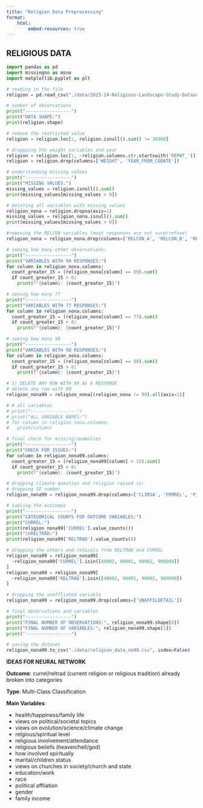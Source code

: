 ```yaml
---
title: "Religion Data Preprocessing"
format:
    html:
        embed-resources: true
---
```


## RELIGIOUS DATA
```python
import pandas as pd
import missingno as msno
import matplotlib.pyplot as plt
```

```python
# reading in the file
religion = pd.read_csv("./data/2023-24-Religious-Landscape-Study-Dataset-Public-Use-File/2023-24 RLS Public Use File Feb 19.csv")
```

```python
# number of observations
print("-----------------")
print("DATA SHAPE:")
print(religion.shape)

# remove the restricted value
religion = religion.loc[:, religion.isnull().sum() != 36908]

# droppping the weight variables and year
religion = religion.loc[:, ~religion.columns.str.startswith('REPWT_')]
religion = religion.drop(columns=['WEIGHT', 'YEAR_FROM_CODATE'])

# understanding missing values
print("-----------------")
print("MISSING VALUES:")
missing_values = religion.isnull().sum()
print(missing_values[missing_values > 0])

# deleting all variables with missing values
religion_nona = religion.dropna(axis=1)
missing_values = religion_nona.isnull().sum()
print(missing_values[missing_values > 0])

#removing the RELCON variables (most responses are not sure/refuse)
religion_nona = religion_nona.drop(columns=['RELCON_A', 'RELCON_B', 'RELCON_C', 'RELCON_D', 'RELCON_E'])

# seeing how many other observations:
print("-----------------")
print("VARIABLES WITH 99 RESPONSES:")
for column in religion_nona.columns:
  count_greater_15 = (religion_nona[column] == 99).sum()
  if count_greater_15 > 0:
    print(f"{column}: {count_greater_15}")

# seeing how many 77
print("-----------------")
print("VARIABLES WITH 77 RESPONSES:")
for column in religion_nona.columns:
  count_greater_15 = (religion_nona[column] == 77).sum()
  if count_greater_15 > 0:
    print(f"{column}: {count_greater_15}")

# seeing how many 98
print("-----------------")
print("VARIABLES WITH 98 RESPONSES:")
for column in religion_nona.columns:
  count_greater_15 = (religion_nona[column] == 98).sum()
  if count_greater_15 > 0:
    print(f"{column}: {count_greater_15}")

# 1) DELETE ANY ROW WITH 99 AS A RESPONSE
# delete any row with 99
religion_nona99 = religion_nona[(religion_nona != 99).all(axis=1)]

# # all variables
# print("-----------------")
# print("ALL VARIABLE NAMES:")
# for column in religion_nona.columns:
#   print(column)

# final check for missing/anamolies
print("-----------------")
print("CHECK FOR ISSUES:")
for column in religion_nona99.columns:
  count_greater_15 = (religion_nona99[column] > 15).sum()
  if count_greater_15 > 0:
    print(f"{column}: {count_greater_15}")

# dropping climate question and religion raised in:
# dropping ID number
religion_nona99 = religion_nona99.drop(columns=['CLIM1A', 'FRMREL', 'P_SUID'])

# tabling the outcomes
print("-----------------")
print("CATEGORICAL COUNTS FOR OUTCOME VARIABLES:")
print("CURREL:")
print(religion_nona99['CURREL'].value_counts())
print("\nRELTRAD:")
print(religion_nona99['RELTRAD'].value_counts())

# dropping the others and refusals from RELTRAD and CURREL
religion_nona99 = religion_nona99[
  ~religion_nona99['CURREL'].isin([40002, 90001, 90002, 900000])
]
religion_nona99 = religion_nona99[
  ~religion_nona99['RELTRAD'].isin([40002, 90001, 90002, 900000])
]

# dropping the unaffliated variable
religion_nona99 = religion_nona99.drop(columns=['UNAFFILDETAIL'])

# final observations and variables
print("-----------------")
print("FINAL NUMBER OF OBSERVATIONS:", religion_nona99.shape[0])
print("FINAL NUMBER OF VARIABLES:", religion_nona99.shape[1])
print("-----------------")

# saving the dataset
religion_nona99.to_csv("./data/religion_data_no99.csv", index=False)
```

**IDEAS FOR NEURAL NETWORK**

**Outcome**: currel/reltrad (current religion or religious tradition) 
    already broken into categories

**Type**: Multi-Class Classification 

**Main Variables**:

- health/happiness/family life
- views on political/societal topics
- views on evolution/science/climate change
- relgious/spiritual level
- religious involvement/attendance
- religious beliefs (heaven/hell/god)
- how involved spiritually
- marital/children status
- views on churches in society/church and state
- education/work
- race
- political affliation
- gender
- family income